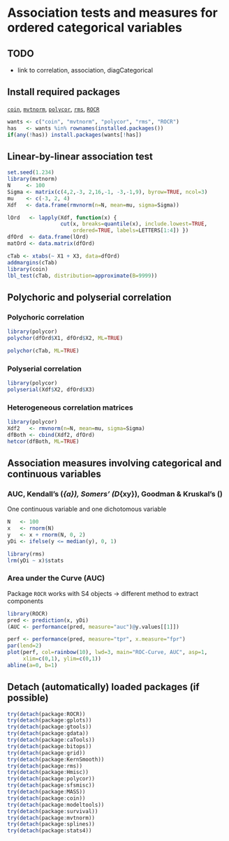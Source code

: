 Association tests and measures for ordered categorical variables
=========================

TODO
-------------------------

 - link to correlation, association, diagCategorical

Install required packages
-------------------------

[`coin`](http://cran.r-project.org/package=coin), [`mvtnorm`](http://cran.r-project.org/package=mvtnorm), [`polycor`](http://cran.r-project.org/package=polycor), [`rms`](http://cran.r-project.org/package=rms), [`ROCR`](http://cran.r-project.org/package=ROCR)

```r
wants <- c("coin", "mvtnorm", "polycor", "rms", "ROCR")
has   <- wants %in% rownames(installed.packages())
if(any(!has)) install.packages(wants[!has])
```

Linear-by-linear association test
-------------------------

```r
set.seed(1.234)
library(mvtnorm)
N     <- 100
Sigma <- matrix(c(4,2,-3, 2,16,-1, -3,-1,9), byrow=TRUE, ncol=3)
mu    <- c(-3, 2, 4)
Xdf   <- data.frame(rmvnorm(n=N, mean=mu, sigma=Sigma))
```

```r
lOrd   <- lapply(Xdf, function(x) {
                 cut(x, breaks=quantile(x), include.lowest=TRUE,
                     ordered=TRUE, labels=LETTERS[1:4]) })
dfOrd  <- data.frame(lOrd)
matOrd <- data.matrix(dfOrd)
```

```r
cTab <- xtabs(~ X1 + X3, data=dfOrd)
addmargins(cTab)
library(coin)
lbl_test(cTab, distribution=approximate(B=9999))
```

Polychoric and polyserial correlation
-------------------------

### Polychoric correlation

```r
library(polycor)
polychor(dfOrd$X1, dfOrd$X2, ML=TRUE)
```

```r
polychor(cTab, ML=TRUE)
```

### Polyserial correlation

```r
library(polycor)
polyserial(Xdf$X2, dfOrd$X3)
```

### Heterogeneous correlation matrices

```r
library(polycor)
Xdf2   <- rmvnorm(n=N, mean=mu, sigma=Sigma)
dfBoth <- cbind(Xdf2, dfOrd)
hetcor(dfBoth, ML=TRUE)
```

Association measures involving categorical and continuous variables
-------------------------

### AUC, Kendall's \(\tau_{a}\), Somers' \(D_{xy}\), Goodman & Kruskal's \(\gamma\)

One continuous variable and one dichotomous variable

```r
N   <- 100
x   <- rnorm(N)
y   <- x + rnorm(N, 0, 2)
yDi <- ifelse(y <= median(y), 0, 1)
```

```r
library(rms)
lrm(yDi ~ x)$stats
```

### Area under the Curve (AUC)

Package `ROCR` works with S4 objects -> different method to extract components

```r
library(ROCR)
pred <- prediction(x, yDi)
(AUC <- performance(pred, measure="auc")@y.values[[1]])
```

```r
perf <- performance(pred, measure="tpr", x.measure="fpr")
par(lend=2)
plot(perf, col=rainbow(10), lwd=3, main="ROC-Curve, AUC", asp=1,
     xlim=c(0,1), ylim=c(0,1))
abline(a=0, b=1)
```

Detach (automatically) loaded packages (if possible)
-------------------------

```r
try(detach(package:ROCR))
try(detach(package:gplots))
try(detach(package:gtools))
try(detach(package:gdata))
try(detach(package:caTools))
try(detach(package:bitops))
try(detach(package:grid))
try(detach(package:KernSmooth))
try(detach(package:rms))
try(detach(package:Hmisc))
try(detach(package:polycor))
try(detach(package:sfsmisc))
try(detach(package:MASS))
try(detach(package:coin))
try(detach(package:modeltools))
try(detach(package:survival))
try(detach(package:mvtnorm))
try(detach(package:splines))
try(detach(package:stats4))
```
